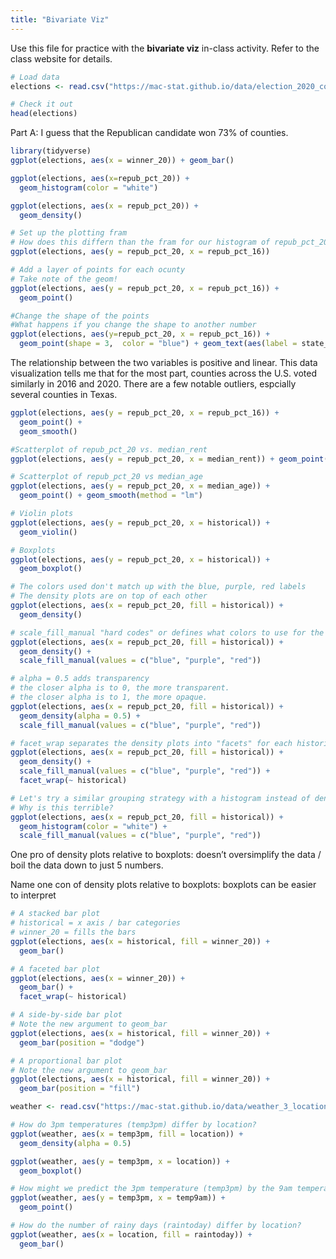```yaml
---
title: "Bivariate Viz"
---
```


Use this file for practice with the **bivariate viz** in-class activity.  Refer to the class website for details.

```r
# Load data
elections <- read.csv("https://mac-stat.github.io/data/election_2020_county.csv")

# Check it out
head(elections)
```
Part A: 
I guess that the Republican candidate won 73% of counties. 

```r
library(tidyverse)
ggplot(elections, aes(x = winner_20)) + geom_bar()

```

```r
ggplot(elections, aes(x=repub_pct_20)) + 
  geom_histogram(color = "white")
```

```r
ggplot(elections, aes(x = repub_pct_20)) + 
  geom_density()
```


```r
# Set up the plotting fram 
# How does this differn than the fram for our histogram of repub_pct_20 alone?
ggplot(elections, aes(y = repub_pct_20, x = repub_pct_16))
```

```r
# Add a layer of points for each ocunty 
# Take note of the geom! 
ggplot(elections, aes(y = repub_pct_20, x = repub_pct_16)) + 
  geom_point()
```

```r
#Change the shape of the points 
#What happens if you change the shape to another number 
ggplot(elections, aes(y=repub_pct_20, x = repub_pct_16)) + 
  geom_point(shape = 3,  color = "blue") + geom_text(aes(label = state_abbr)) +  geom_smooth(method = "lm")

```
The relationship between the two variables is positive and linear. This data visualization tells me that for the most part, counties across the U.S. voted similarly in 2016 and 2020. There are a few notable outliers, espcially several counties in Texas.

```r
ggplot(elections, aes(y = repub_pct_20, x = repub_pct_16)) +
  geom_point() +
  geom_smooth()
```

```r
#Scatterplot of repub_pct_20 vs. median_rent 
ggplot(elections, aes(y = repub_pct_20, x = median_rent)) + geom_point() + geom_smooth(method = "lm") 
```

```r
# Scatterplot of repub_pct_20 vs median_age
ggplot(elections, aes(y = repub_pct_20, x = median_age)) +
  geom_point() + geom_smooth(method = "lm") 
```

```r
# Violin plots
ggplot(elections, aes(y = repub_pct_20, x = historical)) +
  geom_violin()
```

```r
# Boxplots 
ggplot(elections, aes(y = repub_pct_20, x = historical)) +
  geom_boxplot()
```

```r
# The colors used don't match up with the blue, purple, red labels
# The density plots are on top of each other
ggplot(elections, aes(x = repub_pct_20, fill = historical)) +
  geom_density()
```

```r
# scale_fill_manual "hard codes" or defines what colors to use for the fill categories
ggplot(elections, aes(x = repub_pct_20, fill = historical)) +
  geom_density() +
  scale_fill_manual(values = c("blue", "purple", "red"))
```

```r
# alpha = 0.5 adds transparency
# the closer alpha is to 0, the more transparent.
# the closer alpha is to 1, the more opaque.
ggplot(elections, aes(x = repub_pct_20, fill = historical)) +
  geom_density(alpha = 0.5) +
  scale_fill_manual(values = c("blue", "purple", "red"))
```

```r
# facet_wrap separates the density plots into "facets" for each historical group
ggplot(elections, aes(x = repub_pct_20, fill = historical)) +
  geom_density() +
  scale_fill_manual(values = c("blue", "purple", "red")) +
  facet_wrap(~ historical)
```

```r
# Let's try a similar grouping strategy with a histogram instead of density plot.
# Why is this terrible?
ggplot(elections, aes(x = repub_pct_20, fill = historical)) +
  geom_histogram(color = "white") +
  scale_fill_manual(values = c("blue", "purple", "red"))
```

One pro of density plots relative to boxplots: doesn’t oversimplify the data / boil the data down to just 5 numbers.

Name one con of density plots relative to boxplots: boxplots can be easier to interpret

```r
# A stacked bar plot
# historical = x axis / bar categories
# winner_20 = fills the bars
ggplot(elections, aes(x = historical, fill = winner_20)) +
  geom_bar()
```

```r
# A faceted bar plot
ggplot(elections, aes(x = winner_20)) +
  geom_bar() +
  facet_wrap(~ historical)
```

```r
# A side-by-side bar plot
# Note the new argument to geom_bar
ggplot(elections, aes(x = historical, fill = winner_20)) +
  geom_bar(position = "dodge")
```

```r
# A proportional bar plot
# Note the new argument to geom_bar
ggplot(elections, aes(x = historical, fill = winner_20)) +
  geom_bar(position = "fill")
```

```r
weather <- read.csv("https://mac-stat.github.io/data/weather_3_locations.csv")

# How do 3pm temperatures (temp3pm) differ by location?
ggplot(weather, aes(x = temp3pm, fill = location)) + 
  geom_density(alpha = 0.5)
```

```r
ggplot(weather, aes(y = temp3pm, x = location)) + 
  geom_boxplot()
```

```r
# How might we predict the 3pm temperature (temp3pm) by the 9am temperature (temp9am)?
ggplot(weather, aes(y = temp3pm, x = temp9am)) + 
  geom_point()
```

```r
# How do the number of rainy days (raintoday) differ by location?
ggplot(weather, aes(x = location, fill = raintoday)) + 
  geom_bar()
```

